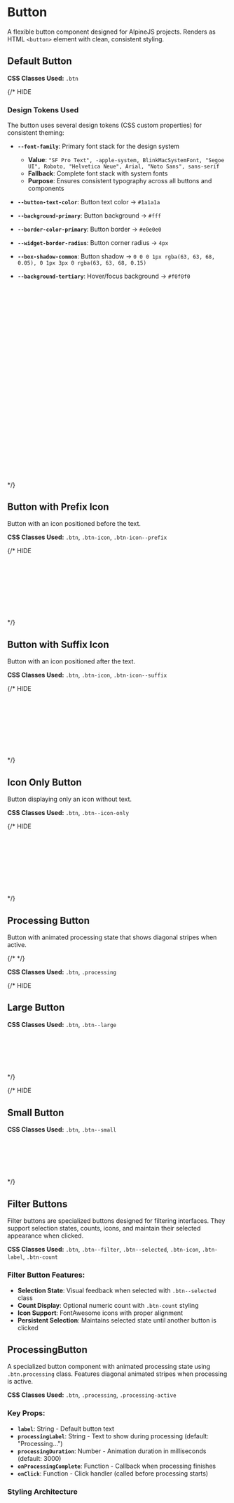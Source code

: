 
<Meta of={ButtonStories} />

# Button

A flexible button component designed for AlpineJS projects. Renders as HTML `<button>` element with clean, consistent styling.


## Default Button

<Canvas of={ButtonStories.Default} />

**CSS Classes Used:** `.btn`

{/* HIDE
### Design Tokens Used

The button uses several design tokens (CSS custom properties) for consistent theming:

- **`--font-family`**: Primary font stack for the design system
  - **Value**: `"SF Pro Text", -apple-system, BlinkMacSystemFont, "Segoe UI", Roboto, "Helvetica Neue", Arial, "Noto Sans", sans-serif`
  - **Fallback**: Complete font stack with system fonts
  - **Purpose**: Ensures consistent typography across all buttons and components

- **`--button-text-color`**: Button text color → `#1a1a1a`
- **`--background-primary`**: Button background → `#fff` 
- **`--border-color-primary`**: Button border → `#e0e0e0`
- **`--widget-border-radius`**: Button corner radius → `4px`
- **`--box-shadow-common`**: Button shadow → `0 0 0 1px rgba(63, 63, 68, 0.05), 0 1px 3px 0 rgba(63, 63, 68, 0.15)`
- **`--background-tertiary`**: Hover/focus background → `#f0f0f0`

```css
.btn {
  font-family: var(--font-family, "SF Pro Text", -apple-system, BlinkMacSystemFont, "Segoe UI", Roboto, "Helvetica Neue", Arial, "Noto Sans", sans-serif);
  font-size: 13.68px;
  font-weight: 500;
  letter-spacing: 0.076px;
  line-height: 20px;
  text-decoration: none;
  text-align: center;
  vertical-align: middle;
  cursor: pointer;
  display: inline-block;
  color: var(--button-text-color, #1a1a1a);
  background-color: var(--background-primary, #fff);
  border: 1px solid var(--border-color-primary, #e0e0e0);
  border-radius: var(--widget-border-radius, 4px);
  padding: 4px 12px;
  height: 30px;
  box-sizing: border-box;
  box-shadow: var(--box-shadow-common, 0 0 0 1px rgba(63, 63, 68, 0.05), 0 1px 3px 0 rgba(63, 63, 68, 0.15));
  transition: none;
  outline: none;
}

.btn:hover,
.btn:focus {
  text-decoration: none;
  background: var(--background-tertiary, #f0f0f0);
  transition: none;
}
```
*/}

## Button with Prefix Icon
Button with an icon positioned before the text.

<Canvas of={ButtonStories.WithPrefixIcon} />

**CSS Classes Used:** `.btn`, `.btn-icon`, `.btn-icon--prefix`

{/* HIDE
```css
.btn-icon {
  display: inline-flex;
  align-items: center;
}

.btn-icon--prefix {
  margin-right: 6px;
}
```
*/}

## Button with Suffix Icon
Button with an icon positioned after the text.

<Canvas of={ButtonStories.WithSuffixIcon} />

**CSS Classes Used:** `.btn`, `.btn-icon`, `.btn-icon--suffix`

{/* HIDE
```css
.btn-icon {
  display: inline-flex;
  align-items: center;
}

.btn-icon--suffix {
  margin-left: 6px;
}
```
*/}

## Icon Only Button
Button displaying only an icon without text.

<Canvas of={ButtonStories.IconOnly} />

**CSS Classes Used:** `.btn`, `.btn--icon-only`

{/* HIDE
```css
.btn--icon-only {
  padding: 4px;
  width: 30px;
  height: 30px;
  display: inline-flex;
  align-items: center;
  justify-content: center;
}
```
*/}

## Processing Button

Button with animated processing state that shows diagonal stripes when active.

{/* <Canvas of={ButtonStories.WithProcessing} /> */}

**CSS Classes Used:** `.btn`, `.processing`

{/* HIDE
## Large Button
<Canvas of={ButtonStories.Large} />

**CSS Classes Used:** `.btn`, `.btn--large`

```css
.btn--large {
  font-size: 15px;
  padding: 6px 16px;
  height: 36px;
}
```
*/}

{/* HIDE
## Small Button  
<Canvas of={ButtonStories.Small} />

**CSS Classes Used:** `.btn`, `.btn--small`

```css
.btn--small {
  font-size: 12px;
  padding: 3px 10px;
  height: 26px;
}
```
*/}

## Filter Buttons

Filter buttons are specialized buttons designed for filtering interfaces. They support selection states, counts, icons, and maintain their selected appearance when clicked.

<Canvas of={ButtonStories.FilterButtonGroup} />

**CSS Classes Used:** `.btn`, `.btn--filter`, `.btn--selected`, `.btn-icon`, `.btn-label`, `.btn-count`

### Filter Button Features:
- **Selection State**: Visual feedback when selected with `.btn--selected` class
- **Count Display**: Optional numeric count with `.btn-count` styling
- **Icon Support**: FontAwesome icons with proper alignment
- **Persistent Selection**: Maintains selected state until another button is clicked


## ProcessingButton

A specialized button component with animated processing state using `.btn.processing` class. Features diagonal animated stripes when processing is active.

<Canvas of={ButtonStories.ProcessingDefault} />

**CSS Classes Used:** `.btn`, `.processing`, `.processing-active`

### Key Props:
- **`label`**: String - Default button text
- **`processingLabel`**: String - Text to show during processing (default: "Processing...")
- **`processingDuration`**: Number - Animation duration in milliseconds (default: 3000)
- **`onProcessingComplete`**: Function - Callback when processing finishes
- **`onClick`**: Function - Click handler (called before processing starts)

### Styling Architecture

```css
.btn.processing.processing-active::after {
  content: "";
  position: absolute;
  inset: 0;
  background-image: repeating-linear-gradient(
    45deg,
    rgba(255, 255, 255, 0.15) 0,
    rgba(255, 255, 255, 0.15) 25%,
    transparent 25%,
    transparent 50%
  );
  background-size: 40px 40px;
  animation: moveStripes 3s linear infinite;
}

@keyframes moveStripes {
  from { background-position: 100% 0%; }
  to { background-position: 0% 100%; }
}
```